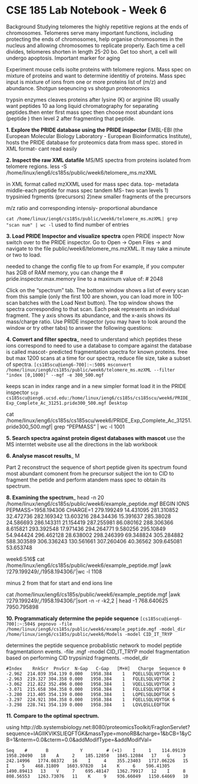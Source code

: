 # CSE 185 Lab Notebook - Week 6
Background
Studying telomeres the highly repetitive regions at the ends of chromosomes. Telomeres serve many important functions, including protecting the ends of chromosomes, help organise chromosomes in the nucleus and allowing chromosomes to replicate properly. Each time a cell divides, telomeres shorten in length 25-20 bo. Get too short, a cell will undergo apoptosis. Important marker for aging 

Experiment
mouse cells isolte proteins with telomere regions. Mass spec on mixture of proteins and want to determine identitiy of proteins.
Mass spec input is mixture of ions from one or more proteins list of (m/z) and abundance.
Shotgun seqeuncing vs shotgun proteonomics

trypsin enzymes cleaves proteins after lysine (K) or arginine (R) usually want peptides 10 aa long
liquid chromatography for separating peptides.then enter first mass spec then choose most abundant ions (peptide ) then level 2 after fragmenting that peptide.

__1. Explore the PRIDE database using the PRIDE inspector__
EMBL-EBI (the European Molecular Biology Laboratory - European Bioinformatics Institute), hosts the PRIDE database for proteomics data from mass spec. stored in XML format- cant read easily

__2. Inspect the raw XML datafile__
MS/MS spectra from proteins isolated from telomere regions. 
less -S /home/linux/ieng6/cs185s/public/week6/telomere_ms.mzXML

in XML format called mzXXML used for mass spec data.
top- metadata
middle-each peptide for mass spec 
tandem MS- two scan levels
1) trypsinied frgments (precursors)
2)new smaller fragments of the precursors

m/z ratio and corresponding intensiy- proportional abundance

``cat /home/linux/ieng6/cs185s/public/week6/telomere_ms.mzXML| grep "scan num" | wc -l``
used to find number of entries

__3. Load PRIDE Inspector and visualize spectra__
open PRIDE inspectr
Now switch over to the PRIDE inspector. Go to Open -> Open Files -> and navigate to the file public/week6/telomere_ms.mzXML. It may take a minute or two to load.

needed to change the config file to up from 
  For example, if you computer has 2GB of RAM memory, you can change the
#  pride.inspector.max.memory line to a maximum value of:
#  2048                                 

Click on the "spectrum" tab. The bottom window shows a list of every scan from this sample (only the first 100 are shown, you can load more in 100-scan batches with the Load Next button). The top window shows the spectra corresponding to that scan. Each peak represents an individual fragment. The y axis shows its abundance, and the x-axis shows its mass/charge ratio. Use PRIDE inspector (you may have to look around the window or try other tabs) to answer the following questions:

__4. Convert and filter spectra___
need to understand which peptides these ions correspond to 
need to use a database to compare against
the database is called mascot- predicted fragmentation spectra for known proteins. 
free but max 1200 scans at a time
for our spectra, reduce file size, take a subset of spectra. 
``[cs185scu@ieng6-700]:~:500$ msconvert /home/linux/ieng6/cs185s/public/week6/telomere_ms.mzXML --filter "index [0,1000]" --mgf -e 300_500.mgf``

keeps scan in index range and in a new simpler format 
load it in the PRIDE inspector
``scp cs185scu@ieng6.ucsd.edu:/home/linux/ieng6/cs185s/cs185scu/week6/PRIDE_Exp_Complete_Ac_31251.pride300_500.mgf Desktop``

cat /home/linux/ieng6/cs185s/cs185scu/week6/PRIDE_Exp_Complete_Ac_31251.pride300_500.mgf| grep "PEPMASS" | wc -l
1001

__5. Search spectra against protein digest databases with mascot__
use the MS interntet website
use all the directions in the lab workbook

__6. Analyse mascot results___
M


Part 2
reconstruct the sequence of short peptide given its spectrum
found most abundant comonent from he precursor 
subject the ion to CID to fragment the petide and perform atandem mass spec to obtain its spectrum.

__8. Examining the spectrum___
head -n 20 /home/linux/ieng6/cs185s/public/week6/example_peptide.mgf
BEGIN IONS
PEPMASS=1958.194306
CHARGE=1
279.199249	14.431095
281.310852	32.472736
282.169342	13.603216
284.34436	15.391637
285.38028	24.586693
286.143311	21.154419
287.255981	86.080162
288.306366	8.615821
293.392548	17.971436
294.264771	9.580256
295.10849	54.944424
296.462128	28.638002
298.246399	69.348824
305.284882	588.303589
306.336243	130.561661
307.260406	40.36562
309.645081	53.653748

week6:516$ cat /home/linux/ieng6/cs185s/public/week6/example_peptide.mgf |awk '/279.199249/,/1958.194306/'|wc -l
1108
  
  minus 2 from that for start and end ions line
  
  cat /home/linux/ieng6/cs185s/public/week6/example_peptide.mgf |awk '/279.199249/,/1958.194306/'|sort -n -r -k2,2 | head -1
768.640625	7950.795898

__10. Programmaticaly determine the pepide sequence__
``[cs185scu@ieng6-700]:~:504$ pepnovo -file /home/linux/ieng6/cs185s/public/week6/example_peptide.mgf -model_dir /home/linux/ieng6/cs185s/public/week6/Models -model CID_IT_TRYP
``

determines the peptide sequence
probablistic network to model peptide fragmentationn events. 
-file .mgf
-model CID_IT_TRYP model fragmentation based on performing CID trypsinizd fragments. 
-model_dir

``#Index	RnkScr	PnvScr	N-Gap	C-Gap	[M+H]	Charge	Sequence
0	-2.962	214.039	354.139	0.000	1958.384	1	PQELLSQLVQYTGK
1	-2.963	219.327	304.358	0.000	1958.384	1	FQLELSQLVQYTGK
2	-3.062	212.822	352.496	0.000	1958.384	1	VQELLSQLVQYTGK
3	-3.071	215.658	304.358	0.000	1958.384	1	FQLLESQLVQYTGK
4	-3.280	213.405	354.139	0.000	1958.384	1	LQPELSQLDQFTGK
5	-3.297	224.921	304.358	0.000	1958.384	1	FQELLSQLVQYTGK
6	-3.298	228.741	354.139	0.000	1958.384	1	LQVLQSLLEQFTGK
``


__11. Compare to the optimal spectrum.__

using http://db.systemsbiology.net:8080/proteomicsToolkit/FragIonServlet?sequence=IAGIIKVIKSLIEQFTGK&massType=monoRB&charge=1&bCB=1&yCB=1&nterm=0.0&cterm=0.0&addModifType=&addModifVal=

``Seq    #       B            Y         # (+1) 
  I     1    114.09139   1958.20490   18 
  A     2    185.12850   1845.12084   17 
  G     3    242.14996   1774.08372   16 
  I     4    355.23403   1717.06226   15 
  I     5    468.31809   1603.97820   14 
  K     6    596.41305   1490.89413   13 
  V     7    695.48147   1362.79917   12 
  I     8    808.56553   1263.73076   11 
  K     9    936.66049   1150.64669   10 ``
